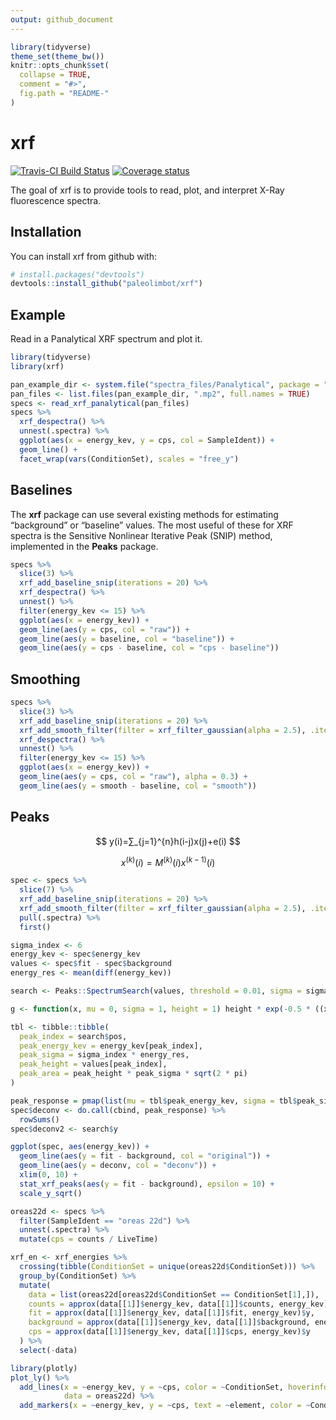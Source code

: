 ```yaml
---
output: github_document
---
```


<!-- README.md is generated from README.Rmd. Please edit that file -->

```r
library(tidyverse)
theme_set(theme_bw())
knitr::opts_chunk$set(
  collapse = TRUE,
  comment = "#>",
  fig.path = "README-"
)
```

# xrf

[![Travis-CI Build Status](https://travis-ci.org/paleolimbot/xrf.svg?branch=master)](https://travis-ci.org/paleolimbot/xrf) [![Coverage status](https://codecov.io/gh/paleolimbot/xrf/branch/master/graph/badge.svg)](https://codecov.io/github/paleolimbot/xrf?branch=master)

The goal of xrf is to provide tools to read, plot, and interpret X-Ray fluorescence spectra.

## Installation

You can install xrf from github with:

```r
# install.packages("devtools")
devtools::install_github("paleolimbot/xrf")
```

## Example

Read in a Panalytical XRF spectrum and plot it.

```r
library(tidyverse)
library(xrf)

pan_example_dir <- system.file("spectra_files/Panalytical", package = "xrf")
pan_files <- list.files(pan_example_dir, ".mp2", full.names = TRUE)
specs <- read_xrf_panalytical(pan_files)
specs %>%
  xrf_despectra() %>%
  unnest(.spectra) %>%
  ggplot(aes(x = energy_kev, y = cps, col = SampleIdent)) +
  geom_line() +
  facet_wrap(vars(ConditionSet), scales = "free_y")
```

## Baselines

The **xrf** package can use several existing methods for estimating "background" or "baseline" values. The most useful of these for XRF spectra is the Sensitive Nonlinear Iterative Peak (SNIP) method, implemented in the **Peaks** package.

```r
specs %>%
  slice(3) %>%
  xrf_add_baseline_snip(iterations = 20) %>%
  xrf_despectra() %>%
  unnest() %>%
  filter(energy_kev <= 15) %>%
  ggplot(aes(x = energy_kev)) +
  geom_line(aes(y = cps, col = "raw")) +
  geom_line(aes(y = baseline, col = "baseline")) +
  geom_line(aes(y = cps - baseline, col = "cps - baseline"))
```

## Smoothing

```r
specs %>%
  slice(3) %>%
  xrf_add_baseline_snip(iterations = 20) %>%
  xrf_add_smooth_filter(filter = xrf_filter_gaussian(alpha = 2.5), .iter = 5) %>%
  xrf_despectra() %>%
  unnest() %>%
  filter(energy_kev <= 15) %>%
  ggplot(aes(x = energy_kev)) +
  geom_line(aes(y = cps, col = "raw"), alpha = 0.3) +
  geom_line(aes(y = smooth - baseline, col = "smooth"))
```

## Peaks

$$
y(i)=∑_{j=1}^{n}h(i-j)x(j)+e(i)
$$

$$
x^{(k)}(i)=M^{(k)}(i)x^{(k-1)}(i)
$$

```r
spec <- specs %>%
  slice(7) %>%
  xrf_add_baseline_snip(iterations = 20) %>%
  xrf_add_smooth_filter(filter = xrf_filter_gaussian(alpha = 2.5), .iter = 5) %>%
  pull(.spectra) %>%
  first()

sigma_index <- 6
energy_kev <- spec$energy_kev
values <- spec$fit - spec$background
energy_res <- mean(diff(energy_kev))

search <- Peaks::SpectrumSearch(values, threshold = 0.01, sigma = sigma_index)

g <- function(x, mu = 0, sigma = 1, height = 1) height * exp(-0.5 * ((x - mu) / sigma) ^ 2)

tbl <- tibble::tibble(
  peak_index = search$pos,
  peak_energy_kev = energy_kev[peak_index], 
  peak_sigma = sigma_index * energy_res,
  peak_height = values[peak_index],
  peak_area = peak_height * peak_sigma * sqrt(2 * pi)
)

peak_response = pmap(list(mu = tbl$peak_energy_kev, sigma = tbl$peak_sigma, height = tbl$peak_height), g, energy_kev)
spec$deconv <- do.call(cbind, peak_response) %>%
  rowSums()
spec$deconv2 <- search$y

ggplot(spec, aes(energy_kev)) +
  geom_line(aes(y = fit - background, col = "original")) +
  geom_line(aes(y = deconv, col = "deconv")) +
  xlim(0, 10) +
  stat_xrf_peaks(aes(y = fit - background), epsilon = 10) +
  scale_y_sqrt()
```



```r
oreas22d <- specs %>%
  filter(SampleIdent == "oreas 22d") %>%
  unnest(.spectra) %>%
  mutate(cps = counts / LiveTime)

xrf_en <- xrf_energies %>%
  crossing(tibble(ConditionSet = unique(oreas22d$ConditionSet))) %>%
  group_by(ConditionSet) %>%
  mutate(
    data = list(oreas22d[oreas22d$ConditionSet == ConditionSet[1],]),
    counts = approx(data[[1]]$energy_kev, data[[1]]$counts, energy_kev)$y,
    fit = approx(data[[1]]$energy_kev, data[[1]]$fit, energy_kev)$y,
    background = approx(data[[1]]$energy_kev, data[[1]]$background, energy_kev)$y,
    cps = approx(data[[1]]$energy_kev, data[[1]]$cps, energy_kev)$y
  ) %>%
  select(-data)

library(plotly)
plot_ly() %>%
  add_lines(x = ~energy_kev, y = ~cps, color = ~ConditionSet, hoverinfo = "none", 
            data = oreas22d) %>%
  add_markers(x = ~energy_kev, y = ~cps, text = ~element, color = ~ConditionSet, data = xrf_en)
```


